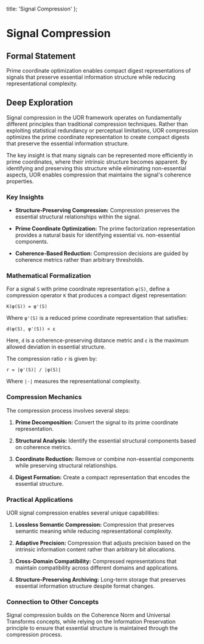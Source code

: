   title: 'Signal Compression'
};

# Signal Compression

## Formal Statement

Prime coordinate optimization enables compact digest representations of signals that preserve essential information structure while reducing representational complexity.

## Deep Exploration

Signal compression in the UOR framework operates on fundamentally different principles than traditional compression techniques. Rather than exploiting statistical redundancy or perceptual limitations, UOR compression optimizes the prime coordinate representation to create compact digests that preserve the essential information structure.

The key insight is that many signals can be represented more efficiently in prime coordinates, where their intrinsic structure becomes apparent. By identifying and preserving this structure while eliminating non-essential aspects, UOR enables compression that maintains the signal's coherence properties.

### Key Insights

- **Structure-Preserving Compression:** Compression preserves the essential structural relationships within the signal.

- **Prime Coordinate Optimization:** The prime factorization representation provides a natural basis for identifying essential vs. non-essential components.

- **Coherence-Based Reduction:** Compression decisions are guided by coherence metrics rather than arbitrary thresholds.

### Mathematical Formalization

For a signal `S` with prime coordinate representation `φ(S)`, define a compression operator `K` that produces a compact digest representation:

`K(φ(S)) = φ'(S)`

Where `φ'(S)` is a reduced prime coordinate representation that satisfies:

`d(φ(S), φ'(S)) < ε`

Here, `d` is a coherence-preserving distance metric and `ε` is the maximum allowed deviation in essential structure.

The compression ratio `r` is given by:

`r = |φ'(S)| / |φ(S)|`

Where `|·|` measures the representational complexity.

### Compression Mechanics

The compression process involves several steps:

1. **Prime Decomposition:** Convert the signal to its prime coordinate representation.

2. **Structural Analysis:** Identify the essential structural components based on coherence metrics.

3. **Coordinate Reduction:** Remove or combine non-essential components while preserving structural relationships.

4. **Digest Formation:** Create a compact representation that encodes the essential structure.

### Practical Applications

UOR signal compression enables several unique capabilities:

1. **Lossless Semantic Compression:** Compression that preserves semantic meaning while reducing representational complexity.

2. **Adaptive Precision:** Compression that adjusts precision based on the intrinsic information content rather than arbitrary bit allocations.

3. **Cross-Domain Compatibility:** Compressed representations that maintain compatibility across different domains and applications.

4. **Structure-Preserving Archiving:** Long-term storage that preserves essential information structure despite format changes.

### Connection to Other Concepts

Signal compression builds on the Coherence Norm and Universal Transforms concepts, while relying on the Information Preservation principle to ensure that essential structure is maintained through the compression process.